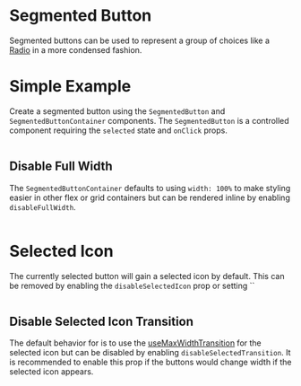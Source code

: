 # Segmented Button

Segmented buttons can be used to represent a group of choices like a
[Radio](/components/radio) in a more condensed fashion.

# Simple Example

Create a segmented button using the `SegmentedButton` and
`SegmentedButtonContainer` components. The `SegmentedButton` is a controlled
component requiring the `selected` state and `onClick` props.

```demo source="./SimpleSegmentedButtonGroupExample.tsx"

```

## Disable Full Width

The `SegmentedButtonContainer` defaults to using `width: 100%` to make styling
easier in other flex or grid containers but can be rendered inline by enabling
`disableFullWidth`.

```demo source="./DisableFullWidthExample.tsx"

```

# Selected Icon

The currently selected button will gain a selected icon by default. This can be
removed by enabling the `disableSelectedIcon` prop or setting ``

```demo source="./SelectedIconExample.tsx"

```

## Disable Selected Icon Transition

The default behavior for is to use the
[useMaxWidthTransition](/hooks/use-max-width-transition) for the selected icon
but can be disabled by enabling `disableSelectedTransition`. It is recommended
to enable this prop if the buttons would change width if the selected icon
appears.

```demo source="./DisableSelectedIconTransitionExample.tsx"

```
